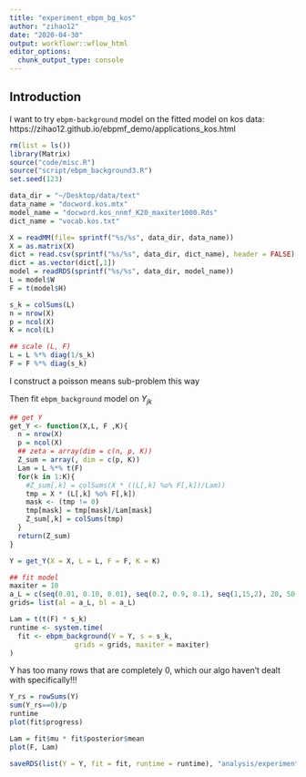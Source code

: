 ```yaml
---
title: "experiment_ebpm_bg_kos"
author: "zihao12"
date: "2020-04-30"
output: workflowr::wflow_html
editor_options:
  chunk_output_type: console
---
```


## Introduction
I want to try `ebpm-background` model on the fitted model on kos data: https://zihao12.github.io/ebpmf_demo/applications_kos.html

```r
rm(list = ls())
library(Matrix)
source("code/misc.R")
source("script/ebpm_background3.R")
set.seed(123)

data_dir = "~/Desktop/data/text"
data_name = "docword.kos.mtx"
model_name = "docword.kos_nnmf_K20_maxiter1000.Rds"
dict_name = "vocab.kos.txt"

X = readMM(file= sprintf("%s/%s", data_dir, data_name))
X = as.matrix(X)
dict = read.csv(sprintf("%s/%s", data_dir, dict_name), header = FALSE)
dict = as.vector(dict[,1])
model = readRDS(sprintf("%s/%s", data_dir, model_name))
L = model$W
F = t(model$H)

s_k = colSums(L)
n = nrow(X)
p = ncol(X)
K = ncol(L)

## scale (L, F)
L = L %*% diag(1/s_k)
F = F %*% diag(s_k)
```

I construct a poisson means sub-problem this way
\begin{align}
& Y_{jk} = \sum_i Z_{ijk}\\
& Z_{ijk} = X_{ij} \zeta_{ijk}\\
& \zeta_{ijk} = \frac{l_{ik} f_{jk}}{\sum_k l_{ik} f_{jk}}\\
\end{align}


Then fit `ebpm_background` model on $Y_{jk}$
```r
## get Y
get_Y <- function(X,L, F ,K){
  n = nrow(X)
  p = ncol(X)
  ## zeta = array(dim = c(n, p, K))
  Z_sum = array(, dim = c(p, K))
  Lam = L %*% t(F)
  for(k in 1:K){
    #Z_sum[,k] = colSums(X * ((L[,k] %o% F[,k])/Lam))
    tmp = X * (L[,k] %o% F[,k])
    mask <- (tmp != 0)
    tmp[mask] = tmp[mask]/Lam[mask]
    Z_sum[,k] = colSums(tmp)
  }
  return(Z_sum)
}

Y = get_Y(X = X, L = L, F = F, K = K)

## fit model
maxiter = 10
a_L = c(seq(0.01, 0.10, 0.01), seq(0.2, 0.9, 0.1), seq(1,15,2), 20, 50, 75, 100, 200, 1e3)
grids= list(al = a_L, bl = a_L)

Lam = t(t(F) * s_k)
runtime <- system.time(
  fit <- ebpm_background(Y = Y, s = s_k,
                grids = grids, maxiter = maxiter)
)
```

Y has too many rows that are completely 0, which our algo haven't dealt with specifically!!!
```r
Y_rs = rowSums(Y)
sum(Y_rs==0)/p
runtime
plot(fit$progress)
```

```r
Lam = fit$mu * fit$posterior$mean
plot(F, Lam)
```

```r
saveRDS(list(Y = Y, fit = fit, runtime = runtime), "analysis/experiment_ebpm_bg_kos_data.Rds")
```
